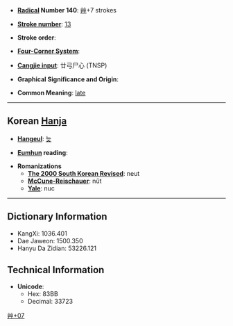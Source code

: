 * '''[[Wiktionary:Chinese radical index| Radical]] Number 140''': [[Wiktionary:Chinese radical index 艸|艸]]+7 strokes

* '''[[Wiktionary:Chinese total strokes index|Stroke number]]''': [[Wiktionary:Chinese total strokes index 13|13]]

* '''Stroke order''': 

* '''[[Wiktionary:Chinese four corner index|Four-Corner System]]''': 

* '''[[Wiktionary:Chinese Cangjie index|Cangjie input]]''': 廿弓尸心 (TNSP)

* '''Graphical Significance and Origin''': 

* '''Common Meaning''': [[late]]

----

== Korean [[Hanja]] ==

* '''[[Hangeul]]''': [[늦]]

* '''[[Eumhun]] reading''': 

* '''Romanizations'''
** '''[[The 2000 South Korean Revised Romanization|The 2000 South Korean Revised]]''': neut
** '''[[McCune-Reischauer]]''': nŭt
** '''[[Yale]]''': nuc

----

== Dictionary Information ==

* KangXi: 1036.401
* Dae Jaweon: 1500.350
* Hanyu Da Zidian: 53226.121

== Technical Information ==

* '''Unicode''':
** Hex: 83BB
** Decimal: 33723

[[Category:Korean-only CJKV Characters|艸+07]]